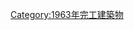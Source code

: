 {{Commonscat|Bridges completed in 1963}}
{{Cat nav 10years|20世紀橋梁|1963||年完工橋梁}}

[[Category:1963年完工建築物|Category:1963年完工建築物]]